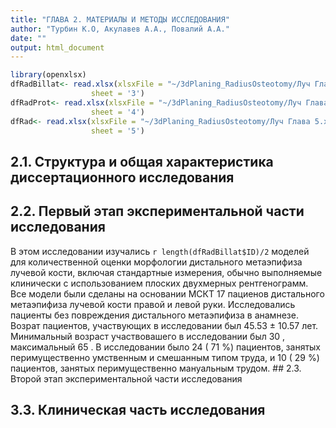 ```yaml
---
title: "ГЛАВА 2. МАТЕРИАЛЫ И МЕТОДЫ ИССЛЕДОВАНИЯ"
author: "Турбин К.О, Акулавев А.А., Повалий А.А."
date: ""
output: html_document
---
```

```r
library(openxlsx)
dfRadBillat<- read.xlsx(xlsxFile = "~/3dPlaning_RadiusOsteotomy/Луч Глава 5.xlsx",
                  sheet = '3')
dfRadProt<- read.xlsx(xlsxFile = "~/3dPlaning_RadiusOsteotomy/Луч Глава 5.xlsx",
                  sheet = '4')
dfRad<- read.xlsx(xlsxFile = "~/3dPlaning_RadiusOsteotomy/Луч Глава 5.xlsx",
                  sheet = '5')
```
## 2.1. Структура и общая характеристика диссертационного исследования

## 2.2. Первый этап экспериментальной части исследования
В этом исследовании изучались  `r length(dfRadBillat$ID)/2`  моделей для количественной оценки морфологии дистального метаэпифиза лучевой кости, включая стандартные измерения, обычно выполняемые клинически с использованием плоских двухмерных рентгенограмм. Все модели были сделаны на основании МСКТ  17  пациенов дистального метаэпифиза лучевой кости правой и левой руки. Исследовались пациенты без повреждения дистального метаэпифиза в анамнезе. Возрат пациентов, участвующих в исследовании был  45.53 ± 10.57  лет. Минимальный возраст участвовашего в исследовании был  30 , максимальный  65 . В исследовании было  24 ( 71 %) пациентов, занятых перимущественно умственным и смешанным типом труда, и  10 ( 29 %) пациентов, занятых перимущественно мануальным трудом.
## 2.3. Второй этап экспериментальной части исследования

## 3.3. Клиническая часть исследования
##